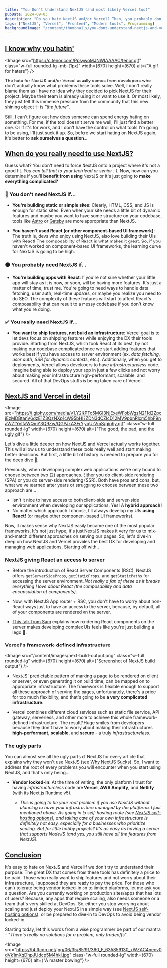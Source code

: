```yaml
---
title: "You Don't Understand NextJS (and most likely Vercel too)"
pubDate: 2024-09-03
description: "Do you hate NextJS and/or Vercel? Then, you probably don't understand these tools"
tags: ["NextJS", "Vercel", "Frontend", "Modern tools", Programming]
backgroundImage: "/content/thumbnails/you-dont-understand-nextjs-and-vercel.png"
---
```



## [I know why you hatin'](#i-know-why-you-hatin)
<Image
  src="https://c.tenor.com/PpsywoMJNWIAAAAC/tenor.gif"
  class="w-full rounded-lg -mb-[1px]"
  width={670}
  height={670}
  alt={"A gif for haters"}
/>

The hate for NextJS and/or Vercel usually comes from developers who don't actually know what
problems these tools solve. Well, I don't really blame them as I have no idea why they decided
to pick NextJS for their project. Maybe their team is already using it or want to use it. Or most
likely, they just felt this immense pressure from the community that this new shining object ✨ is
_"the future"_.

Still, I can't figure out how does someone can spend energy hating on something. For me, if the tool 
doesn't serve me well, I'll just find a better one. Or if it's for work, and I don't have the control
on what tools I'm going to be using, I'll just suck it up. So, before we start hating on NextJS
again, it's better to **ask ourselves a question**...

## [When do you really need to use NextJS?](#when-do-you-really-need-to-use-nextjs)

Guess what? You don't need to force NextJS onto a project where it's not a good fit. _You can tell 
that to your tech lead or senior : )._
Now, how can you determine if you'll **benefit from using** NextJS or it's just going 
to **make everything complicated?**  

<InfoCard
  text="Since we're talking about NextJS here, I'll assume you've already built some 
  apps/sites with React or at least, you're already familiar with it."
/>

### 🚫 You don't need NextJS if... 
- **You're building static or simple sites**: Clearly, HTML, CSS, and JS is enough for static
sites. Even when your site needs a little bit of dynamic features and maybe you want to have some
structure on your codebase, tools like [Astro](https://astro.build/) or [Gatsby](http://gatsbyjs.org) 
are more appropriate than NextJS. 

- **You haven't used React (or other component-based UI framework)**: The truth is, devs who 
enjoy using NextJS, also love building their UIs with React! The composability of React is 
what makes it great. So, if you haven't worked on component-based UI frameworks, the learning
curve for NextJS is going to be high.

### 🟠 You probably need NextJS if... 
- **You're building apps with React**: If you're not sure whether your little app will stay
as it is now, or soon, will be having more features. It's just a matter of time, trust me. 
You're going to need ways to handle data fetching, user auth, real-time updates, or maybe 
you realize you need to do SEO. The complexity of these features will start to affect 
React's composability that can result to a messy codebase if you don't know what 
you're doing.

### ✅ You really need NextJS if... 
- **You want to ship features, not build an infrastructure**: Vercel goal is to let devs 
focus on shipping features while enjoying the DX their tools provide. Starting from NextJS, 
which took React at its best, by not making our codebase complicated once we start adding 
features that works best if you have access to server environment (ex. _data fetching_, _user auth_, _SSR for dynamic contents_, etc.).
Additionally, when you get to deployments, Vercel allows developers to have _infrastructureless_ code. Imagine being able to deploy
your app in just a few clicks and not worry about making your infrastructure high-performant, scalable,
and secured. All of that DevOps stuffs is being taken care of Vercel.

## [NextJS and Vercel in detail](#nextjs-and-vercel-in-detail)
<Image
  src="https://i.giphy.com/media/v1.Y2lkPTc5MGI3NjExeWFobWgzN211d2ZpcjEzMDBtanV6dzE1Z3QzNXp1cW95bHI3ZDN3dCZlcD12MV9pbnRlcm5hbF9naWZfYnlfaWQmY3Q9Zw/QGPJkA3FrYjyqUrVmS/giphy.gif"
  class="w-full rounded-lg"
  width={670}
  height={670}
  alt={"The good, the bad, and the ugly gif"}
/>

Let's dive a little deeper on how NextJS and Vercel actually works together. This will allow
us to understand these tools really well and start making better decisions. But first, a 
little bit of history is needed to prepare you for the deep dive 🌊.

Previously, when developing complex web applications we're only bound to choose between two (2)
approaches. Either you do client-side rendering (SPA) or you do server-side rendering (SSR).
Both have pros and cons, but, what we've learned after years of struggling to choose between 
these two approach are... 
- Isn't it nice to have access to both client-side and server-side environment when 
developing our applications. Yes! A **hybrid approach!** 
- No matter which approach I choose, I'll always develop my UIs **using React!** (or maybe
other component-based UI frameworks).

Now, it makes sense why NextJS easily became one of the most popular frameworks. It's not 
just hype, it's just NextJS makes it very for us to mix-and-match different approaches on 
serving our pages. So, let's dive-in deep on how NextJS and Vercel provides the best DX for 
developing and managing web applications. Starting off with..

### NextJS giving React an access to server 
- Before the introduction of React Server Components (RSC), NextJS  offers 
<span class="not-prose">`getServerSideProps`</span>, 
<span class="not-prose">`getStaticProps`</span>, 
and <span class="not-prose">`getStaticPaths`</span> for accessing the server environment. 
_Not really a fan of these as it breaks everything I love about React (the composability and 
data encapsulation of components)_.

- Now, with NextJS App router + RSC, you don't have to worry about non-React ways just
to have an access to the server, because, by default, all of your components are rendered
on the server.

- <a href="https://www.youtube.com/watch?v=9CN9RCzznZc" target="_blank">This talk from Sam</a> 
explains how rendering React components on the server makes developing complex UIs feels like 
you're just building a lego 🧩. 

### Vercel's framework-defined infrastructure
<Image
  src="/content/images/next-build-output.png"
  class="w-full rounded-lg"
  width={670}
  height={670}
  alt={"Screenshot of NextJS build output"}
/>

- NextJS' predictable pattern of marking a page to be rendered on client or server, or even 
generating it on build time, can be mapped on to appropriate infrastructure. The framework is 
flexible enough to support all these approach of serving the pages, unfortunately, there's a 
price for too much flexibility, and that's going to be **a very complicated infrastructure**.

- Vercel combines different cloud services such as static file service, API gateway, serverless, 
and other more to achieve this whole framework-defined infrastructure. The result? Huge smiles 
from developers because they don't have to worry about making their infrastructures **high-performant**,
**scalable**, and **secure** - a truly _infrastructureless_. 

### The ugly parts

You can almost see all the ugly parts of NextJS for every article that explains why they won't
use NextJS (see <a href="https://medium.com/@thecodingteacher_52591/why-nextjs-sucks-0352de93071b" target="_blank">Why NextJS Sucks</a>). 
So, I want to address the root of every problems you will encounter when you start using NextJS, 
and that's only being...

- **Vendor locked-in**: At the time of writing, the only platform I trust for having 
_infrastructureless_  code are **Vercel**, **AWS Amplify**, and **Netlify** 
(with its Next.js Runtime v5). 

  - _This is going to be your root problem if you use NextJS without planning to have your 
  infrastructure managed by the platforms I just mentioned above. As going in to self-hosting route 
  (see <a href="https://nextjs.org/docs/app/building-your-application/deploying#self-hosting" target="_blank">NextJS self-hosting options</a>), 
  and taking care of your own infrastructure is definitely not easy, especially for a businesses
  who prioritize scaling. But for little hobby projects? It's as easy as having a server that 
  supports NodeJS (and yes, you still have all the features from NextJS)._

## [Conclusion](#conclusion)

It's easy to hate on NextJS and Vercel if we don't try to understand their purpose. The great DX 
that comes from these tools has definitely a price to be paid. Those who really want to ship 
features and not worry about their infrastructure, I supposed they are ready to pay the price. 
For those who can't tolerate being vendor locked-in on to limited platforms, let me ask you a 
question. Are you currently working on production sites/apps that has lots of users? Because, any
apps that require scaling, also needs someone or a team that's very skilled at DevOps. So, either 
you stop worrying about scaling and just deploy your NextJS in a simple way (see <a href="https://nextjs.org/docs/app/building-your-application/deploying#self-hosting" target="_blank">NextJS self-hosting options</a>), 
or be prepared to dive-in to DevOps to avoid being vendor locked-in.


Starting today, let this words from a wise programmer be part of our mantra - 
"_There's really no solutions for a problem, only tradeoffs_".

<Image
  src="https://t4.ftcdn.net/jpg/06/35/85/91/360_F_635859130_xWZAC4neov0dVk1mXqDhpJUdcp5M4hki.jpg"
  class="w-full rounded-lg"
  width={670}
  height={670}
  alt={"A master bowing"}
/>

